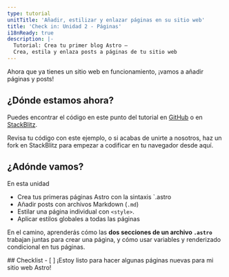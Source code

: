 ```yaml
---
type: tutorial
unitTitle: 'Añadir, estilizar y enlazar páginas en su sitio web'
title: 'Check in: Unidad 2 - Páginas'
i18nReady: true
description: |-
  Tutorial: Crea tu primer blog Astro —
  Crea, estila y enlaza posts a páginas de tu sitio web
---
```



Ahora que ya tienes un sitio web en funcionamiento, ¡vamos a añadir páginas y posts!

## ¿Dónde estamos ahora?

Puedes encontrar el código en este punto del tutorial en [GitHub](https://github.com/withastro/blog-tutorial-demo/tree/unit-2/start) o en
[StackBlitz](https://stackblitz.com/github/withastro/blog-tutorial-demo/tree/unit-2/start?file=src/pages/index.astro).

Revisa tu código con este ejemplo, o si acabas de unirte a nosotros, haz un fork en StackBlitz para empezar a codificar en tu navegador desde aquí.

## ¿Adónde vamos?

En esta unidad
- Crea tus primeras páginas Astro con la sintaxis `.astro
- Añadir posts con archivos Markdown (`.md`)
- Estilar una página individual con `<style>`.
- Aplicar estilos globales a todas las páginas

En el camino, aprenderás cómo las **dos secciones de un archivo `.astro`** trabajan juntas para crear una página, y cómo usar variables y renderizado condicional en tus páginas.

<Box icon="check-list">
## Checklist

<Checklist>
- [ ] ¡Estoy listo para hacer algunas páginas nuevas para mi sitio web Astro!
</Checklist>
</Box>
